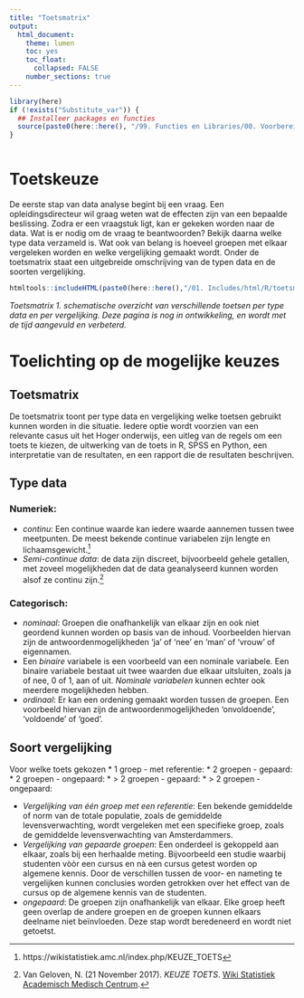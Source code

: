 ```yaml
---
title: "Toetsmatrix"
output:
  html_document:
    theme: lumen
    toc: yes
    toc_float: 
      collapsed: FALSE 
    number_sections: true
---
```


<!-- ## CLOSEDBLOK: Functies.R -->
```r
library(here)
if (!exists("Substitute_var")) {
  ## Installeer packages en functies
  source(paste0(here::here(), "/99. Functies en Libraries/00. Voorbereidingen.R"), echo = FALSE)
}
```
<!-- ## /CLOSEDBLOK: Functies.R -->

<style>
`r htmltools::includeHTML(paste0(here::here(),"/01. Includes/css/Stylesheet_SHHO.css"))`
</style>

<!-- ## CLOSEDBLOK: Header.R -->
```r
```
<!-- ## /CLOSEDBLOK: Header.R -->

# Toetskeuze
De eerste stap van data analyse begint bij een vraag. Een opleidingsdirecteur wil graag weten wat de effecten zijn van een bepaalde beslissing. Zodra er een vraagstuk ligt, kan er gekeken worden naar de data. Wat is er nodig om de vraag te beantwoorden? Bekijk daarna welke type data verzameld is. Wat ook van belang is hoeveel groepen met elkaar vergeleken worden en welke vergelijking gemaakt wordt. Onder de toetsmatrix staat een uitgebreide omschrijving van de typen data en de soorten vergelijking. 


```r
htmltools::includeHTML(paste0(here::here(),"/01. Includes/html/R/toetsmatrix.html"))
```
*Toetsmatrix 1. schematische overzicht van verschillende toetsen per type data en per vergelijking. Deze pagina is nog in ontwikkeling, en wordt met de tijd aangevuld en verbeterd.*

# Toelichting op de mogelijke keuzes
## Toetsmatrix
De toetsmatrix toont per type data en vergelijking welke toetsen gebruikt kunnen worden in die situatie. Iedere optie wordt voorzien van een relevante casus uit het Hoger onderwijs, een uitleg van de regels om een toets te kiezen, de uitwerking van de toets in R, SPSS en Python, een interpretatie van de resultaten, en een rapport die de resultaten beschrijven.   
   

## Type data  
### Numeriek:  
* *continu*: Een continue waarde kan iedere waarde aannemen tussen twee meetpunten. De meest bekende continue variabelen zijn lengte en lichaamsgewicht.[^1]  
* *Semi-continue data*: de data zijn discreet, bijvoorbeeld gehele getallen, met zoveel mogelijkheden dat de data geanalyseerd kunnen worden alsof ze continu zijn.[^2]  

### Categorisch:
* *nominaal*: Groepen die onafhankelijk van elkaar zijn en ook niet geordend kunnen worden op basis van de inhoud. Voorbeelden hiervan zijn de antwoordenmogelijkheden ‘ja’ of ‘nee’ en 'man' of 'vrouw' of eigennamen.  
* Een *binaire* variabele is een voorbeeld van een nominale variabele. Een binaire variabele bestaat uit twee waarden due elkaar uitsluiten, zoals ja of nee, 0 of 1, aan of uit. *Nominale variabelen* kunnen echter ook meerdere mogelijkheden hebben.  
* *ordinaal*: Er kan een ordening gemaakt worden tussen de groepen. Een voorbeeld hiervan zijn de antwoordenmogelijkheden 'onvoldoende', 'voldoende' of 'goed'.  

## Soort vergelijking
Voor welke toets gekozen 
* 1 groep - met referentie:
* 2 groepen - gepaard:
* 2 groepen - ongepaard:
* &gt; 2 groepen - gepaard:
* &gt; 2 groepen - ongepaard:

* *Vergelijking van één groep met een referentie*: Een bekende gemiddelde of norm van de totale populatie, zoals de gemiddelde levensverwachting, wordt vergeleken met een specifieke groep, zoals de gemiddelde levensverwachting van Amsterdammers.    
* *Vergelijking van gepaarde groepen*: Een onderdeel is gekoppeld aan elkaar, zoals bij een herhaalde meting. Bijvoorbeeld een studie waarbij studenten vòòr een cursus en nà een cursus getest worden op algemene kennis. Door de verschillen tussen de voor- en nameting te vergelijken kunnen conclusies worden getrokken over het effect van de cursus op de algemene kennis van de studenten. 
* *ongepaard*: De groepen zijn onafhankelijk van elkaar. Elke groep heeft geen overlap de andere groepen en de groepen kunnen elkaars deelname niet beïnvloeden. Deze stap wordt beredeneerd en wordt niet getoetst.  



[^1]: https://wikistatistiek.amc.nl/index.php/KEUZE_TOETS
[^2]: Van Geloven, N. (21 November 2017). *KEUZE TOETS*. [Wiki Statistiek Academisch Medisch Centrum](https://wikistatistiek.amc.nl/index.php/KEUZE_TOETS).